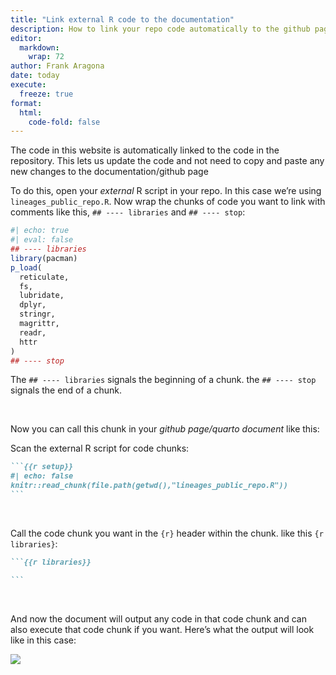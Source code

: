 ```yaml
---
title: "Link external R code to the documentation"
description: How to link your repo code automatically to the github page
editor: 
  markdown: 
    wrap: 72
author: Frank Aragona
date: today
execute: 
  freeze: true
format: 
  html: 
    code-fold: false
---
```


The code in this website is automatically linked to the code in the
repository. This lets us update the code and not need to copy and paste
any new changes to the documentation/github page

To do this, open your *external* R script in your repo. In this case
we're using `lineages_public_repo.R`. Now wrap the chunks of code you
want to link with comments like this, `## ---- libraries` and
`## ---- stop`:

<!-- <center> -->

:::{.smallframe}
```r
#| echo: true
#| eval: false
## ---- libraries
library(pacman)
p_load(
  reticulate,
  fs,
  lubridate,
  dplyr,
  stringr,
  magrittr,
  readr,
  httr
)
## ---- stop
```
:::

<!-- </center> -->

The `## ---- libraries` signals the beginning of a chunk. the
`## ---- stop` signals the end of a chunk.

<br>

Now you can call this chunk in your *github page/quarto document* like
this:

Scan the external R script for code chunks:

:::{.smallframe}
```` markdown
```{{r setup}}
#| echo: false
knitr::read_chunk(file.path(getwd(),"lineages_public_repo.R"))
```
````
:::

<br>

Call the code chunk you want in the `{r}` header within the chunk. like
this `{r libraries}`:

:::{.smallframe}
```` markdown
```{{r libraries}}

```
````
:::

<br>

And now the document will output any code in that code chunk and can
also execute that code chunk if you want. Here's what the output will
look like in this case:

![](images/code-chunk.PNG)
